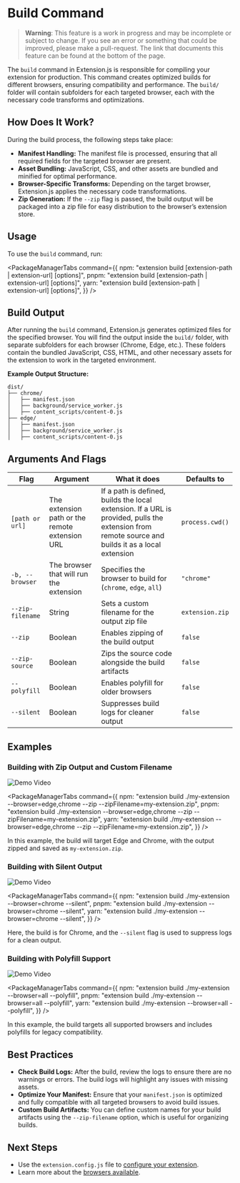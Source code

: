 
<AvatarImage icon="extension" />

# Build Command

> **Warning**: This feature is a work in progress and may be incomplete or subject to change. If you see an error or something that could be improved, please make a pull-request. The link that documents this feature can be found at the bottom of the page.

The `build` command in Extension.js is responsible for compiling your extension for production.
This command creates optimized builds for different browsers, ensuring compatibility and performance.
The `build/` folder will contain subfolders for each targeted browser, each with the necessary code transforms and optimizations.

## How Does It Work?

During the build process, the following steps take place:

- **Manifest Handling:** The manifest file is processed, ensuring that all required fields for the targeted browser are present.
- **Asset Bundling:** JavaScript, CSS, and other assets are bundled and minified for optimal performance.
- **Browser-Specific Transforms:** Depending on the target browser, Extension.js applies the necessary code transformations.
- **Zip Generation:** If the `--zip` flag is passed, the build output will be packaged into a zip file for easy distribution to the browser’s extension store.

## Usage

To use the `build` command, run:

<PackageManagerTabs
  command={{
    npm: "extension build [extension-path | extension-url] [options]",
    pnpm: "extension build [extension-path | extension-url] [options]",
    yarn: "extension build [extension-path | extension-url] [options]",
  }}
/>

## Build Output

After running the `build` command, Extension.js generates optimized files for the specified browser.
You will find the output inside the `build/` folder, with separate subfolders for each browser (Chrome, Edge, etc.).
These folders contain the bundled JavaScript, CSS, HTML, and other necessary assets for the extension to work in the targeted environment.

**Example Output Structure:**

```plaintext
dist/
├── chrome/
│   ├── manifest.json
│   ├── background/service_worker.js
│   ├── content_scripts/content-0.js
├── edge/
│   ├── manifest.json
│   ├── background/service_worker.js
│   ├── content_scripts/content-0.js
```

## Arguments And Flags

| Flag             | Argument                                       | What it does                                                                                                                                      | Defaults to     |
| ---------------- | ---------------------------------------------- | ------------------------------------------------------------------------------------------------------------------------------------------------- | --------------- |
| `[path or url]`  | The extension path or the remote extension URL | If a path is defined, builds the local extension. If a URL is provided, pulls the extension from remote source and builds it as a local extension | `process.cwd()` |
| `-b, --browser`  | The browser that will run the extension        | Specifies the browser to build for (`chrome`, `edge`, `all`)                                                                                      | `"chrome"`      |
| `--zip-filename` | String                                         | Sets a custom filename for the output zip file                                                                                                    | `extension.zip` |
| `--zip`          | Boolean                                        | Enables zipping of the build output                                                                                                               | `false`         |
| `--zip-source`   | Boolean                                        | Zips the source code alongside the build artifacts                                                                                                | `false`         |
| `--polyfill`     | Boolean                                        | Enables polyfill for older browsers                                                                                                               | `false`         |
| `--silent`       | Boolean                                        | Suppresses build logs for cleaner output                                                                                                          | `false`         |

## Examples

### Building with Zip Output and Custom Filename

![Demo Video](https://placehold.co/600x400)

<PackageManagerTabs
  command={{
    npm: "extension build ./my-extension --browser=edge,chrome --zip --zipFilename=my-extension.zip",
    pnpm: "extension build ./my-extension --browser=edge,chrome --zip --zipFilename=my-extension.zip",
    yarn: "extension build ./my-extension --browser=edge,chrome --zip --zipFilename=my-extension.zip",
  }}
/>

In this example, the build will target Edge and Chrome, with the output zipped and saved as `my-extension.zip`.

### Building with Silent Output

![Demo Video](https://placehold.co/600x400)

<PackageManagerTabs
  command={{
    npm: "extension build ./my-extension --browser=chrome --silent",
    pnpm: "extension build ./my-extension --browser=chrome --silent",
    yarn: "extension build ./my-extension --browser=chrome --silent",
  }}
/>

Here, the build is for Chrome, and the `--silent` flag is used to suppress logs for a clean output.

### Building with Polyfill Support

![Demo Video](https://placehold.co/600x400)

<PackageManagerTabs
  command={{
    npm: "extension build ./my-extension --browser=all --polyfill",
    pnpm: "extension build ./my-extension --browser=all --polyfill",
    yarn: "extension build ./my-extension --browser=all --polyfill",
  }}
/>

In this example, the build targets all supported browsers and includes polyfills for legacy compatibility.

## Best Practices

- **Check Build Logs:** After the build, review the logs to ensure there are no warnings or errors. The build logs will highlight any issues with missing assets.
- **Optimize Your Manifest:** Ensure that your `manifest.json` is optimized and fully compatible with all targeted browsers to avoid build issues.
- **Custom Build Artifacts:** You can define custom names for your build artifacts using the `--zip-filename` option, which is useful for organizing builds.

## Next Steps

- Use the `extension.config.js` file to [configure your extension](https://github.com/extension-js/extension.js/tree/main/examples).
- Learn more about the [browsers available](../browsers/browsers-available.mdx).
